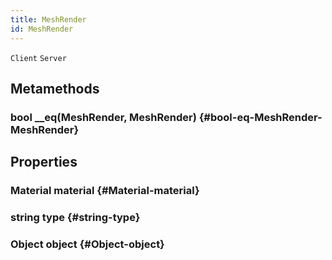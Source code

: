 ```yaml
---
title: MeshRender
id: MeshRender
---
```

`Client`
`Server`

## Metamethods

### bool __eq(MeshRender, MeshRender) {#bool-eq-MeshRender-MeshRender}

## Properties

### Material material {#Material-material}

### string type {#string-type}

### Object object {#Object-object}

